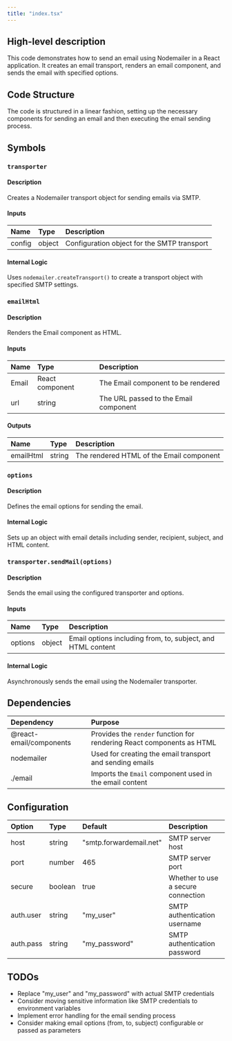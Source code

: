 ```yaml
---
title: "index.tsx"
---
```


## High-level description
This code demonstrates how to send an email using Nodemailer in a React application. It creates an email transport, renders an email component, and sends the email with specified options.

## Code Structure
The code is structured in a linear fashion, setting up the necessary components for sending an email and then executing the email sending process.

## Symbols

### `transporter`
#### Description
Creates a Nodemailer transport object for sending emails via SMTP.

#### Inputs
| Name | Type | Description |
|:-----|:-----|:------------|
| config | object | Configuration object for the SMTP transport |

#### Internal Logic
Uses `nodemailer.createTransport()` to create a transport object with specified SMTP settings.

### `emailHtml`
#### Description
Renders the Email component as HTML.

#### Inputs
| Name | Type | Description |
|:-----|:-----|:------------|
| Email | React component | The Email component to be rendered |
| url | string | The URL passed to the Email component |

#### Outputs
| Name | Type | Description |
|:-----|:-----|:------------|
| emailHtml | string | The rendered HTML of the Email component |

### `options`
#### Description
Defines the email options for sending the email.

#### Internal Logic
Sets up an object with email details including sender, recipient, subject, and HTML content.

### `transporter.sendMail(options)`
#### Description
Sends the email using the configured transporter and options.

#### Inputs
| Name | Type | Description |
|:-----|:-----|:------------|
| options | object | Email options including from, to, subject, and HTML content |

#### Internal Logic
Asynchronously sends the email using the Nodemailer transporter.

## Dependencies
| Dependency | Purpose |
|:-----------|:--------|
| @react-email/components | Provides the `render` function for rendering React components as HTML |
| nodemailer | Used for creating the email transport and sending emails |
| ./email | Imports the `Email` component used in the email content |

## Configuration
| Option | Type | Default | Description |
|:-------|:-----|:--------|:------------|
| host | string | "smtp.forwardemail.net" | SMTP server host |
| port | number | 465 | SMTP server port |
| secure | boolean | true | Whether to use a secure connection |
| auth.user | string | "my_user" | SMTP authentication username |
| auth.pass | string | "my_password" | SMTP authentication password |

## TODOs
- Replace "my_user" and "my_password" with actual SMTP credentials
- Consider moving sensitive information like SMTP credentials to environment variables
- Implement error handling for the email sending process
- Consider making email options (from, to, subject) configurable or passed as parameters